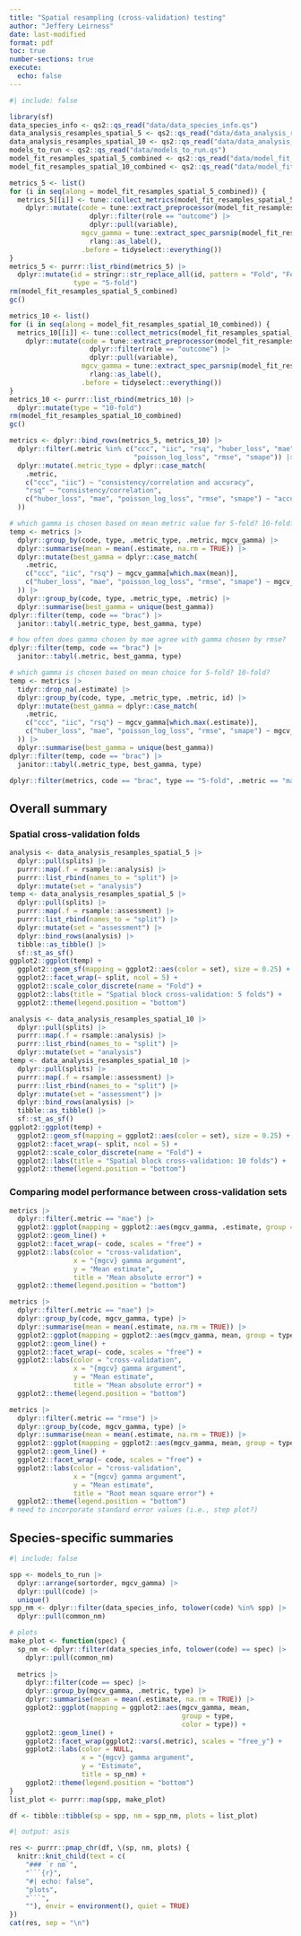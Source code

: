 ```yaml
---
title: "Spatial resampling (cross-validation) testing"
author: "Jeffery Leirness"
date: last-modified
format: pdf
toc: true
number-sections: true
execute:
  echo: false
---
```


```r
#| include: false

library(sf)
data_species_info <- qs2::qs_read("data/data_species_info.qs")
data_analysis_resamples_spatial_5 <- qs2::qs_read("data/data_analysis_resamples_spatial_5.qs")
data_analysis_resamples_spatial_10 <- qs2::qs_read("data/data_analysis_resamples_spatial_10.qs")
models_to_run <- qs2::qs_read("data/models_to_run.qs")
model_fit_resamples_spatial_5_combined <- qs2::qs_read("data/model_fit_resamples_spatial_5_combined.qs")
model_fit_resamples_spatial_10_combined <- qs2::qs_read("data/model_fit_resamples_spatial_10_combined.qs")

metrics_5 <- list()
for (i in seq(along = model_fit_resamples_spatial_5_combined)) {
  metrics_5[[i]] <- tune::collect_metrics(model_fit_resamples_spatial_5_combined[[i]], summarize = FALSE) |>
    dplyr::mutate(code = tune::extract_preprocessor(model_fit_resamples_spatial_5_combined[[i]])$var_info |>
                    dplyr::filter(role == "outcome") |>
                    dplyr::pull(variable),
                  mgcv_gamma = tune::extract_spec_parsnip(model_fit_resamples_spatial_5_combined[[i]])$args$adjust_deg_free |>
                    rlang::as_label(),
                  .before = tidyselect::everything())
}
metrics_5 <- purrr::list_rbind(metrics_5) |> 
  dplyr::mutate(id = stringr::str_replace_all(id, pattern = "Fold", "Fold0"),
                type = "5-fold")
rm(model_fit_resamples_spatial_5_combined)
gc()

metrics_10 <- list()
for (i in seq(along = model_fit_resamples_spatial_10_combined)) {
  metrics_10[[i]] <- tune::collect_metrics(model_fit_resamples_spatial_10_combined[[i]], summarize = FALSE) |>
    dplyr::mutate(code = tune::extract_preprocessor(model_fit_resamples_spatial_10_combined[[i]])$var_info |>
                    dplyr::filter(role == "outcome") |>
                    dplyr::pull(variable),
                  mgcv_gamma = tune::extract_spec_parsnip(model_fit_resamples_spatial_10_combined[[i]])$args$adjust_deg_free |>
                    rlang::as_label(),
                  .before = tidyselect::everything())
}
metrics_10 <- purrr::list_rbind(metrics_10) |>
  dplyr::mutate(type = "10-fold")
rm(model_fit_resamples_spatial_10_combined)
gc()

metrics <- dplyr::bind_rows(metrics_5, metrics_10) |>
  dplyr::filter(.metric %in% c("ccc", "iic", "rsq", "huber_loss", "mae", 
                               "poisson_log_loss", "rmse", "smape")) |> 
  dplyr::mutate(.metric_type = dplyr::case_match(
    .metric,
    c("ccc", "iic") ~ "consistency/correlation and accuracy",
    "rsq" ~ "consistency/correlation",
    c("huber_loss", "mae", "poisson_log_loss", "rmse", "smape") ~ "accuracy"
  ))

# which gamma is chosen based on mean metric value for 5-fold? 10-fold?
temp <- metrics |>
  dplyr::group_by(code, type, .metric_type, .metric, mgcv_gamma) |>
  dplyr::summarise(mean = mean(.estimate, na.rm = TRUE)) |>
  dplyr::mutate(best_gamma = dplyr::case_match(
    .metric,
    c("ccc", "iic", "rsq") ~ mgcv_gamma[which.max(mean)],
    c("huber_loss", "mae", "poisson_log_loss", "rmse", "smape") ~ mgcv_gamma[which.min(mean)]
  )) |>
  dplyr::group_by(code, type, .metric_type, .metric) |>
  dplyr::summarise(best_gamma = unique(best_gamma))
dplyr::filter(temp, code == "brac") |>
  janitor::tabyl(.metric_type, best_gamma, type)

# how often does gamma chosen by mae agree with gamma chosen by rmse?
dplyr::filter(temp, code == "brac") |>
  janitor::tabyl(.metric, best_gamma, type)

# which gamma is chosen based on mean choice for 5-fold? 10-fold?
temp <- metrics |>
  tidyr::drop_na(.estimate) |>
  dplyr::group_by(code, type, .metric_type, .metric, id) |>
  dplyr::mutate(best_gamma = dplyr::case_match(
    .metric,
    c("ccc", "iic", "rsq") ~ mgcv_gamma[which.max(.estimate)],
    c("huber_loss", "mae", "poisson_log_loss", "rmse", "smape") ~ mgcv_gamma[which.min(.estimate)]
  )) |>
  dplyr::summarise(best_gamma = unique(best_gamma))
dplyr::filter(temp, code == "brac") |>
  janitor::tabyl(.metric_type, best_gamma, type)

dplyr::filter(metrics, code == "brac", type == "5-fold", .metric == "mae")
```

## Overall summary

### Spatial cross-validation folds

```r
analysis <- data_analysis_resamples_spatial_5 |>
  dplyr::pull(splits) |>
  purrr::map(.f = rsample::analysis) |>
  purrr::list_rbind(names_to = "split") |>
  dplyr::mutate(set = "analysis")
temp <- data_analysis_resamples_spatial_5 |>
  dplyr::pull(splits) |>
  purrr::map(.f = rsample::assessment) |>
  purrr::list_rbind(names_to = "split") |>
  dplyr::mutate(set = "assessment") |>
  dplyr::bind_rows(analysis) |>
  tibble::as_tibble() |>
  sf::st_as_sf()
ggplot2::ggplot(temp) +
  ggplot2::geom_sf(mapping = ggplot2::aes(color = set), size = 0.25) +
  ggplot2::facet_wrap(~ split, ncol = 5) +
  ggplot2::scale_color_discrete(name = "Fold") +
  ggplot2::labs(title = "Spatial block cross-validation: 5 folds") +
  ggplot2::theme(legend.position = "bottom")

analysis <- data_analysis_resamples_spatial_10 |>
  dplyr::pull(splits) |>
  purrr::map(.f = rsample::analysis) |>
  purrr::list_rbind(names_to = "split") |>
  dplyr::mutate(set = "analysis")
temp <- data_analysis_resamples_spatial_10 |>
  dplyr::pull(splits) |>
  purrr::map(.f = rsample::assessment) |>
  purrr::list_rbind(names_to = "split") |>
  dplyr::mutate(set = "assessment") |>
  dplyr::bind_rows(analysis) |>
  tibble::as_tibble() |>
  sf::st_as_sf()
ggplot2::ggplot(temp) +
  ggplot2::geom_sf(mapping = ggplot2::aes(color = set), size = 0.25) +
  ggplot2::facet_wrap(~ split, ncol = 5) +
  ggplot2::scale_color_discrete(name = "Fold") +
  ggplot2::labs(title = "Spatial block cross-validation: 10 folds") +
  ggplot2::theme(legend.position = "bottom")
```

### Comparing model performance between cross-validation sets

```r
metrics |>
  dplyr::filter(.metric == "mae") |> 
  ggplot2::ggplot(mapping = ggplot2::aes(mgcv_gamma, .estimate, group = id, color = type)) +
  ggplot2::geom_line() +
  ggplot2::facet_wrap(~ code, scales = "free") +
  ggplot2::labs(color = "cross-validation",
                x = "{mgcv} gamma argument",
                y = "Mean estimate",
                title = "Mean absolute error") +
  ggplot2::theme(legend.position = "bottom")

metrics |>
  dplyr::filter(.metric == "mae") |> 
  dplyr::group_by(code, mgcv_gamma, type) |> 
  dplyr::summarise(mean = mean(.estimate, na.rm = TRUE)) |> 
  ggplot2::ggplot(mapping = ggplot2::aes(mgcv_gamma, mean, group = type, color = type)) +
  ggplot2::geom_line() +
  ggplot2::facet_wrap(~ code, scales = "free") +
  ggplot2::labs(color = "cross-validation",
                x = "{mgcv} gamma argument",
                y = "Mean estimate",
                title = "Mean absolute error") +
  ggplot2::theme(legend.position = "bottom")

metrics |>
  dplyr::filter(.metric == "rmse") |> 
  dplyr::group_by(code, mgcv_gamma, type) |> 
  dplyr::summarise(mean = mean(.estimate, na.rm = TRUE)) |> 
  ggplot2::ggplot(mapping = ggplot2::aes(mgcv_gamma, mean, group = type, color = type)) +
  ggplot2::geom_line() +
  ggplot2::facet_wrap(~ code, scales = "free") +
  ggplot2::labs(color = "cross-validation",
                x = "{mgcv} gamma argument",
                y = "Mean estimate",
                title = "Root mean square error") +
  ggplot2::theme(legend.position = "bottom")
# need to incorporate standard error values (i.e., step plot?)
```

## Species-specific summaries

```r
#| include: false

spp <- models_to_run |> 
  dplyr::arrange(sortorder, mgcv_gamma) |> 
  dplyr::pull(code) |> 
  unique()
spp_nm <- dplyr::filter(data_species_info, tolower(code) %in% spp) |>
  dplyr::pull(common_nm)

# plots
make_plot <- function(spec) {
  sp_nm <- dplyr::filter(data_species_info, tolower(code) == spec) |>
    dplyr::pull(common_nm)
  
  metrics |>
    dplyr::filter(code == spec) |>
    dplyr::group_by(mgcv_gamma, .metric, type) |>
    dplyr::summarise(mean = mean(.estimate, na.rm = TRUE)) |>
    ggplot2::ggplot(mapping = ggplot2::aes(mgcv_gamma, mean,
                                           group = type,
                                           color = type)) +
    ggplot2::geom_line() +
    ggplot2::facet_wrap(ggplot2::vars(.metric), scales = "free_y") +
    ggplot2::labs(color = NULL,
                  x = "{mgcv} gamma argument",
                  y = "Estimate",
                  title = sp_nm) +
    ggplot2::theme(legend.position = "bottom")
}
list_plot <- purrr::map(spp, make_plot)

df <- tibble::tibble(sp = spp, nm = spp_nm, plots = list_plot)
```

```r
#| output: asis

res <- purrr::pmap_chr(df, \(sp, nm, plots) {
  knitr::knit_child(text = c(
    "### `r nm`",
    "```{r}",
    "#| echo: false",
    "plots",
    "```",
    ""), envir = environment(), quiet = TRUE)
})
cat(res, sep = "\n")
```

